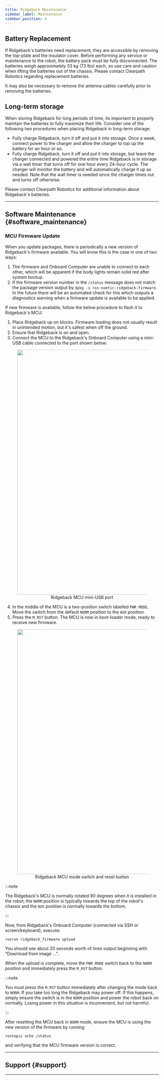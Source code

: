 ```yaml
---
title: Ridgeback Maintenance
sidebar_label: Maintenance
sidebar_position: 4
---
```



<ComponentIntroductionRidgeback />

## Battery Replacement

If Ridgeback's batteries need replacement, they are accessible by removing the top-plate and the insulator
cover. Before performing any service or maintenance to the robot, the battery pack must be fully disconnected.
The batteries weigh approximately 33 kg (73 lbs) each, so use care and caution when lifting the
batteries out of the chassis. Please contact Clearpath Robotics regarding replacement batteries.

It may also be necessary to remove the antenna cables carefully prior to removing the batteries.

## Long-term storage

When storing Ridgeback for long periods of time, its important to properly maintain the batteries to fully
maximize their life. Consider one of the following two procedures when placing Ridgeback in long-term storage:

- Fully charge Ridgeback, turn it off and put it into storage. Once a week, connect power to the charger
  and allow the charger to top up the battery for an hour or so.
- Fully charge Ridgeback, turn it off and put it into storage, but leave the charger connected and powered
  the entire time Ridgeback is in storage via a wall timer that turns off for one hour every 24-hour cycle.
  The charger will monitor the battery and will automatically charge it up as needed. Note that the wall
  timer is needed since the charger times out and turns off otherwise.

Please contact Clearpath Robotics for additional information about Ridgeback's batteries.

---

## Software Maintenance {#software_maintenance}

<GettingNewPackages />

### MCU Firmware Update

When you update packages, there is periodically a new version of Ridgeback's firmware available. You will know this
is the case in one of two ways:

1. The firmware and Onboard Computer are unable to connect to each other, which will be apparent if the body lights remain solid
   red after system bootup.
2. If the firmware version number in the `/status` message does not match the package version output by
   `dpkg -s ros-noetic-ridgeback-firmware`. In the future there will be an automated check for this which outputs
   a diagnostics warning when a firmware update is available to be applied.

If new firmware is available, follow the below procedure to flash it to Ridgeback's MCU:

1. Place Ridgeback up on blocks. Firmware loading does not usually result in unintended motion, but it's safest when
   off the ground.
2. Ensure that Ridgeback is on and open.
3. Connect the MCU to the Ridgeback's Onboard Computer using a mini-USB cable connected to the port shown below:

<center>
  <figure>
    <img
      src="/img/robot_images/ridgeback_images/mcu_usb.png"
      width="800"
    />
    <figcaption>Ridgeback MCU mini-USB port</figcaption>
  </figure>
</center>

4. In the middle of the MCU is a two-position switch labelled `PWR MODE`. Move the switch from the default `NORM`
   position to the `AUX` position.
5. Press the `M_RST` button. The MCU is now in boot-loader mode, ready to receive new firmware.

<center>
  <figure>
    <img
      src="/img/robot_images/ridgeback_images/mcu_buttons.png"
      width="800"
    />
    <figcaption>Ridgeback MCU mode switch and reset button</figcaption>
  </figure>
</center>

:::note

The Ridgeback's MCU is normally rotated 90 degrees when it is installed in the robot; the `NORM` position is
typically towards the top of the robot's chassis and the `AUX` position is normally towards the bottom.

:::

Now, from Ridgeback's Onboard Computer (connected via SSH or screen/keyboard), execute:

```
rosrun ridgeback_firmware upload
```

You should see about 20 seconds worth of lines output beginning with "Download from image ...".

When the upload is complete, move the `PWR MODE` switch back to the `NORM` position and immediately press the
`M_RST` button.

:::note

You must press the `M_RST` button immediately after changing the mode back to `NORM`. If you take too long
the Ridgeback may power off. If this happens, simply ensure the switch is in the `NORM` position and power
the robot back on normally. Losing power in this situation is inconvenient, but not harmful.

:::

After resetting the MCU back in `NORM` mode, ensure the MCU is using the new version of the firmware by running

```
rostopic echo /status
```

and verifying that the MCU firmware version is correct.

---

## Support {#support}

<Support />

---
